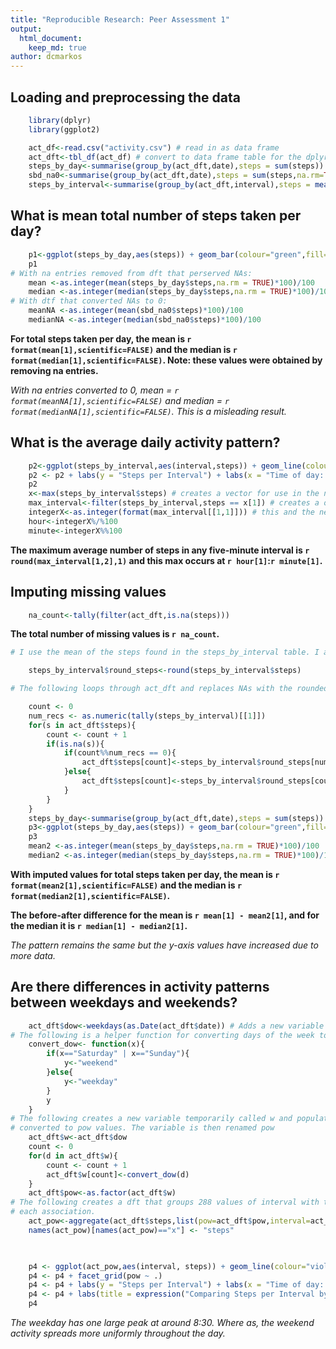 ```yaml
---
title: "Reproducible Research: Peer Assessment 1"
output: 
  html_document:
    keep_md: true
author: dcmarkos   
---
```



## Loading and preprocessing the data

```r
    library(dplyr)
    library(ggplot2)
```

```r
    act_df<-read.csv("activity.csv") # read in as data frame
    act_dft<-tbl_df(act_df) # convert to data frame table for the dplyr operations
    steps_by_day<-summarise(group_by(act_dft,date),steps = sum(steps)) # This preserves NAs which will later be removed.
    sbd_na0<-summarise(group_by(act_dft,date),steps = sum(steps,na.rm=TRUE)) # This converts NAs to 0. Not a good idea. See below.
    steps_by_interval<-summarise(group_by(act_dft,interval),steps = mean(steps,na.rm=TRUE))
```

## What is mean total number of steps taken per day?
```r
    p1<-ggplot(steps_by_day,aes(steps)) + geom_bar(colour="green",fill="violetred4",binwidth=1000) + labs(y ="Count of Days")
    p1
# With na entries removed from dft that perserved NAs:
    mean <-as.integer(mean(steps_by_day$steps,na.rm = TRUE)*100)/100
    median <-as.integer(median(steps_by_day$steps,na.rm = TRUE)*100)/100
# With dtf that converted NAs to 0:
    meanNA <-as.integer(mean(sbd_na0$steps)*100)/100
    medianNA <-as.integer(median(sbd_na0$steps)*100)/100
```
**For total steps taken per day, the mean is `r format(mean[1],scientific=FALSE)` and the median is `r format(median[1],scientific=FALSE)`. Note: these values were obtained by removing na entries.**

*With na entries converted to 0, mean = `r format(meanNA[1],scientific=FALSE)` and median = `r format(medianNA[1],scientific=FALSE)`. This is a misleading result.*

## What is the average daily activity pattern?
```r
    p2<-ggplot(steps_by_interval,aes(interval,steps)) + geom_line(colour="violetred4")
    p2 <- p2 + labs(y = "Steps per Interval") + labs(x = "Time of day: Military time")
    p2
    x<-max(steps_by_interval$steps) # creates a vector for use in the next line
    max_interval<-filter(steps_by_interval,steps == x[1]) # creates a one-line data frame with the interval where the max occurs
    integerX<-as.integer(format(max_interval[[1,1]])) # this and the next two lines are used to format the time of the interval
    hour<-integerX%/%100
    minute<-integerX%%100
```
**The maximum average number of steps in any five-minute interval is `r round(max_interval[1,2],1)` 
and this max occurs at `r hour[1]`:`r minute[1]`.**

## Imputing missing values

```r
    na_count<-tally(filter(act_dft,is.na(steps)))
```
**The total number of missing values is `r na_count`.**

```r
# I use the mean of the steps found in the steps_by_interval table. I add a variable round_steps based on the existing steps. variable

    steps_by_interval$round_steps<-round(steps_by_interval$steps)

# The following loops through act_dft and replaces NAs with the rounded averages from the steps_by_interval dft.    

    count <- 0
    num_recs <- as.numeric(tally(steps_by_interval)[[1]])
    for(s in act_dft$steps){
        count <- count + 1
        if(is.na(s)){
            if(count%%num_recs == 0){
                act_dft$steps[count]<-steps_by_interval$round_steps[num_recs]  
            }else{
                act_dft$steps[count]<-steps_by_interval$round_steps[count%%num_recs]
            }
        }
    }
    steps_by_day<-summarise(group_by(act_dft,date),steps = sum(steps)) # Recreates this dft with the filled values
    p3<-ggplot(steps_by_day,aes(steps)) + geom_bar(colour="green",fill="violetred4",binwidth=1000) + labs(y ="Count of Days")
    p3
    mean2 <-as.integer(mean(steps_by_day$steps,na.rm = TRUE)*100)/100
    median2 <-as.integer(median(steps_by_day$steps,na.rm = TRUE)*100)/100    
```
**With imputed values for total steps taken per day, the mean is `r format(mean2[1],scientific=FALSE)` and the median is `r format(median2[1],scientific=FALSE)`.**

**The before-after difference for the mean is  `r mean[1] - mean2[1]`, and for the median it is `r median[1] - median2[1]`.**

*The pattern remains the same but the y-axis values have increased due to more data.*



## Are there differences in activity patterns between weekdays and weekends?

```r
    act_dft$dow<-weekdays(as.Date(act_dft$date)) # Adds a new variable to act_dft with the values "Monday" to "Sunday"
# The following is a helper function for converting days of the week to the part of the week: "weekday" or "weekend"
    convert_dow<- function(x){
        if(x=="Saturday" | x=="Sunday"){
            y<-"weekend"
        }else{
            y<-"weekday"
        }
        y
    }
# The following creates a new variable temporarily called w and populates it with the dow values which are then 
# converted to pow values. The variable is then renamed pow
    act_dft$w<-act_dft$dow
    count <- 0
    for(d in act_dft$w){
        count <- count + 1
        act_dft$w[count]<-convert_dow(d)
    }
    act_dft$pow<-as.factor(act_dft$w)
# The following creates a dft that groups 288 values of interval with the 2 values of pow and takes the mean of 
# each association.
    act_pow<-aggregate(act_dft$steps,list(pow=act_dft$pow,interval=act_dft$interval),mean)
    names(act_pow)[names(act_pow)=="x"] <- "steps"
    


    p4 <- ggplot(act_pow,aes(interval, steps)) + geom_line(colour="violetred4") 
    p4 <- p4 + facet_grid(pow ~ .) 
    p4 <- p4 + labs(y = "Steps per Interval") + labs(x = "Time of day: Military time")
    p4 <- p4 + labs(title = expression("Comparing Steps per Interval by Part of Week"))
    p4
```

*The weekday has one large peak at around 8:30. Where as, the weekend activity spreads more uniformly throughout the day.*



